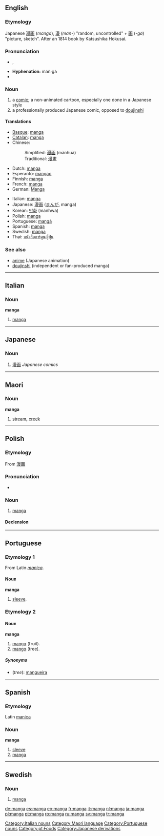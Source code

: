 {{also|många}}
{{wikipedia|dab=manga (disambiguation)|manga}}
==English==

===Etymology===
Japanese [[漫画]] (''manga''), [[漫]] (''man-'') "random, uncontrolled" + [[画]] (''-ga'') "picture, sketch".  After an 1814 book by Katsushika Hokusai.

===Pronunciation===
* {{a|GenAm}} {{IPA|/ˈmæŋɡə/}}, {{SAMPA|/"m{Ng@/}}
* '''Hyphenation:''' man·ga
* {{rhymes|æŋɡə}}

===Noun===
{{wikipedia}}
{{en-noun|manga}}

# a [[comic]]; a non-animated cartoon, especially one done in a Japanese style
# a professionally produced Japanese comic, opposed to [[doujinshi]]

====Translations====
{{top}}
* [[Basque]]: [[#Basque|manga]]
* [[Catalan]]: [[#Catalan|manga]]
* Chinese:
*: Simplified: [[漫画]] (mànhuà)
*: Traditional: [[漫畫]]
* Dutch: [[#Dutch|manga]]
* Esperanto: [[mangao]]
* Finnish: [[#Finnish|manga]]
* French: [[#French|manga]]
* German: [[Manga]]
{{mid}}
* Italian: [[#Italian|manga]]
* Japanese: [[漫画]] ([[まんが]], manga)
* Korean: [[만화]] (manhwa)
* Polish: [[#Polish|manga]]
* Portuguese: [[mangá]]
* Spanish: [[#Spanish|manga]]
* Swedish: [[#Swedish|manga]]
* Thai: [[หนังสือการ์ตูนญี่ปุ่น]]
{{bottom}}

===See also===
* [[anime]] (Japanese animation)
* [[doujinshi]] (independent or fan-produced manga)

----

==Italian==

===Noun===
'''manga''' {{m}} {{inv}}

# [[#English|manga]]

[[Category:Italian nouns]]

----

==Japanese==

===Noun===
{{ja-noun|r|hira=まんが}}

# [[漫画]] ''Japanese comics''

----

==Maori==

===Noun===
'''manga'''

# [[stream]], [[creek]]

[[Category:Maori language]]

----

==Polish==

===Etymology===
From {{Ja.|pl}} [[漫画]]

===Pronunciation===
* {{IPA|[ˈmaŋga]|lang=pl}}

===Noun===
{{infl|pl|noun|g=f}}

# [[#English|manga]]

====Declension====
{{pl-decl-noun
|manga|mangi
|mangi|mang
|mandze|mangom
|mangę|mangi
|mangą|mangami
|mandze|mangach
|mango|mangi
}}

----

==Portuguese==

===Etymology 1===
From Latin ''[[manica]]''.

====Noun====
'''manga''' {{f}}

# [[sleeve]].

===Etymology 2===

====Noun====
'''manga''' {{f}}

# [[mango]] (fruit).
# [[mango]] (tree).

=====Synonyms=====
* (''tree''): [[mangueira]]

[[Category:Portuguese nouns]]
[[Category:pt:Foods]]

----

==Spanish==

===Etymology===
Latin [[manica]]

===Noun===
'''manga''' {{f}}

# [[sleeve]]
# [[manga]]

[[Category:Japanese derivations]]

----

==Swedish==

===Noun===
{{infl|sv|noun|g=c}}

# [[#English|manga]]

[[de:manga]]
[[es:manga]]
[[eo:manga]]
[[fr:manga]]
[[it:manga]]
[[nl:manga]]
[[ja:manga]]
[[pl:manga]]
[[pt:manga]]
[[ro:manga]]
[[ru:manga]]
[[sv:manga]]
[[tr:manga]]